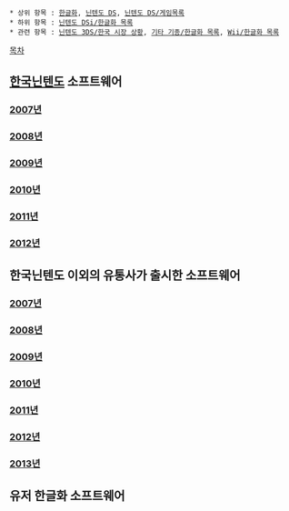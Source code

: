  * 상위 항목 : [[한글화]], [[닌텐도 DS]], [[닌텐도 DS/게임목록]]
 * 하위 항목 : [[닌텐도 DSi/한글화 목록]]
 * 관련 항목 : [[닌텐도 3DS/한국 시장 상황]], [[기타 기종/한글화 목록]], [[Wii/한글화 목록]]

[[목차]]

== [[한국닌텐도]] 소프트웨어 ==
=== [[2007년]] ===

=== [[2008년]] ===

=== [[2009년]] ===

=== [[2010년]] ===

=== [[2011년]] ===

=== [[2012년]] ===

== 한국닌텐도 이외의 유통사가 출시한 소프트웨어 ==
=== [[2007년]] ===

=== [[2008년]] ===

=== [[2009년]] ===

=== [[2010년]] ===

=== [[2011년]] ===

=== [[2012년]] ===

=== [[2013년]] ===

== 유저 한글화 소프트웨어 ==
